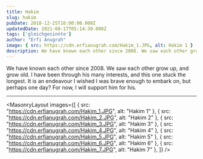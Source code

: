 ```yaml
---
title: Hakim
slug: hakim
pubDate: 2018-12-25T16:00:00.000Z
updatedDate: 2021-08-17T05:14:30.000Z
tags: ['gleichgesinnte']
author: "Erfi Anugrah"
image: { src: https://cdn.erfianugrah.com/Hakim_1.JPG, alt: Hakim 1 }
description: We have known each other since 2008. We saw each other grow up, and grow old. I have been through his many interests, and this one stuck the longest. It is an endeavour I wished I was brave enough to embark on, but perhaps one day? For now, I will support him for his.
---
```


We have known each other since 2008. We saw each other grow up, and grow old. I have been through his many interests, and this one stuck the longest. It is an endeavour I wished I was brave enough to embark on, but perhaps one day? For now, I will support him for his.

---

<MasonryLayout images={[
    { src: "https://cdn.erfianugrah.com/Hakim_1.JPG", alt: "Hakim 1" },
    { src: "https://cdn.erfianugrah.com/Hakim_2.JPG", alt: "Hakim 2" },
    { src: "https://cdn.erfianugrah.com/Hakim_3.JPG", alt: "Hakim 3" },
    { src: "https://cdn.erfianugrah.com/Hakim_4.JPG", alt: "Hakim 4" },
    { src: "https://cdn.erfianugrah.com/Hakim_5.JPG", alt: "Hakim 5" },
    { src: "https://cdn.erfianugrah.com/Hakim_6.JPG", alt: "Hakim 6" },
    { src: "https://cdn.erfianugrah.com/Hakim_7.JPG", alt: "Hakim 7" },
]} />